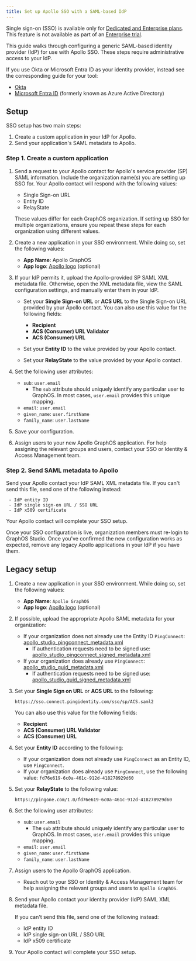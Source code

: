 ```yaml
---
title: Set up Apollo SSO with a SAML-based IdP
---
```


<PremiumFeature>

Single sign-on (SSO) is available only for [Dedicated and Enterprise plans](https://www.apollographql.com/pricing#security).
This feature is not available as part of an [Enterprise trial](../plans/#enterprise-trials).

</PremiumFeature>

<SSOPreviewNotice />

This guide walks through configuring a generic SAML-based identity provider (IdP) for use with Apollo SSO. These steps require administrative access to your IdP.

If you use Okta or Microsoft Entra ID as your identity provider, instead see the corresponding guide for your tool:

- [Okta](./okta-integration-guide/)
- [Microsoft Entra ID](./microsoft-entra-id-integration-guide/) (formerly known as Azure Active Directory)

<SSOMigrationNotice />

## Setup

SSO setup has two main steps:

1. Create a custom application in your IdP for Apollo.
2. Send your application's SAML metadata to Apollo.

### Step 1. Create a custom application

1. Send a request to your Apollo contact for Apollo's service provider (SP) SAML information. Include the organization name(s) you are setting up SSO for. Your Apollo contact will respond with the following values:

   - Single Sign-on URL
   - Entity ID
   - RelayState

   <Note>

   These values differ for each GraphOS organization. If setting up SSO for multiple organizations, ensure you repeat these steps for each organization using different values.

   </Note>

2. Create a new application in your SSO environment. While doing so, set the following values:

   - **App Name**: Apollo GraphOS
   - **App logo**: [Apollo logo](../../img/sso/apollo-sk-logo.png) (optional)

3. If your IdP permits it, upload the Apollo-provided SP SAML XML metadata file. Otherwise, open the XML metadata file, view the SAML configuration settings, and manually enter them in your IdP.

   - Set your **Single Sign-on URL** or **ACS URL** to the Single Sign-on URL provided by your Apollo contact. You can also use this value for the following fields:

     - **Recipient**
     - **ACS (Consumer) URL Validator**
     - **ACS (Consumer) URL**

   - Set your **Entity ID** to the value provided by your Apollo contact.
   - Set your **RelayState** to the value provided by your Apollo contact.

4. Set the following user attributes:

   - `sub`: `user.email`
     - The `sub` attribute should uniquely identify any particular user to GraphOS. In most cases, `user.email` provides this unique mapping.
   - `email`: `user.email`
   - `given_name`: `user.firstName`
   - `family_name`: `user.lastName`

5. Save your configuration.

6. Assign users to your new Apollo GraphOS application. For help assigning the relevant groups and users, contact your SSO or Identity & Access Management team.

### Step 2. Send SAML metadata to Apollo

Send your Apollo contact your IdP SAML XML metadata file. If you can't send this file, send one of the following instead:

     - IdP entity ID
     - IdP single sign-on URL / SSO URL
     - IdP x509 certificate

Your Apollo contact will complete your SSO setup.

Once your SSO configuration is live, organization members must re-login to GraphOS Studio. Once you've confirmed the new configuration works as expected, remove any legacy Apollo applications in your IdP if you have them.

## Legacy setup

<SSOLegacyCaution />

<ExpansionPanel title="Click to see legacy instructions">

1. Create a new application in your SSO environment. While doing so, set the following values:

   - **App Name**: `Apollo GraphOS`
   - **App logo**: [Apollo logo](../../img/sso/apollo-sk-logo.png) (optional)

2. If possible, upload the appropriate Apollo SAML metadata for your organization:

   - If your organization does not already use the Entity ID `PingConnect`: [apollo_studio_pingconnect_metadata.xml](apollo_studio_pingconnect_metadata.xml)
     - If authentication requests need to be signed use: [apollo_studio_pingconnect_signed_metadata.xml](apollo_studio_pingconnect_signed_metadata.xml)
   - If your organization does already use `PingConnect`: [apollo_studio_guid_metadata.xml](apollo_studio_guid_metadata.xml)
     - If authentication requests need to be signed use: [apollo_studio_guid_signed_metadata.xml](apollo_studio_guid_signed_metadata.xml)

3. Set your **Single Sign on URL** or **ACS URL** to the following:

   `https://sso.connect.pingidentity.com/sso/sp/ACS.saml2`

   You can also use this value for the following fields:

   - **Recipient**
   - **ACS (Consumer) URL Validator**
   - **ACS (Consumer) URL**

4. Set your **Entity ID** according to the following:

   - If your organization does not already use `PingConnect` as an Entity ID, use `PingConnect`.
   - If your organization does already use `PingConnect`, use the following value:
     `fd76e619-6c0a-461c-912d-418278929d60`

5. Set your **RelayState** to the following value:

   `https://pingone.com/1.0/fd76e619-6c0a-461c-912d-418278929d60`

6. Set the following user attributes:

   - `sub`: `user.email`
     - The `sub` attribute should uniquely identify any particular user to GraphOS. In most cases, `user.email` provides this unique mapping.
   - `email`: `user.email`
   - `given_name`: `user.firstName`
   - `family_name`: `user.lastName`

7. Assign users to the Apollo GraphOS application.

   - Reach out to your SSO or Identity & Access Management team for help assigning the relevant groups and users to `Apollo GraphOS`.

8. Send your Apollo contact your identity provider (IdP) SAML XML metadata file.

   If you can't send this file, send one of the following instead:

   - IdP entity ID
   - IdP single sign-on URL / SSO URL
   - IdP x509 certificate

9. Your Apollo contact will complete your SSO setup.

</ExpansionPanel>
